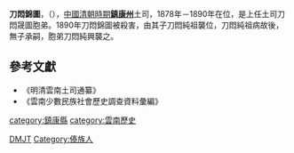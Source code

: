 {{Infobox royalty
| name = 刀悶錦圖
| image =
| caption =
| succession = [[鎮康|鎮康]]土司
| reign = 1878年－1890年
| successor = [[刀悶純祖|刀悶純祖]]
| issue = 刀悶純祖、[[刀悶純興|刀悶純興]]
| house =
| father = [[刀悶克彰|刀悶克彰]]
| mother =
| birth_date = 
| birth_place =
| death_date = 
| death_place = 
| date of burial =
| place of burial =
| religion =
}}
'''刀悶錦圖'''，（{{bd||?|1890年|catIdx=d}}），[[中國|中國]][[清朝|清朝時期]]'''[[鎮康州|鎮康州]]'''土司，1878年－1890年在位，是上任土司刀悶晟圖胞弟。1890年刀悶錦圖被殺害，由其子刀悶純祖襲位，刀悶純祖病故後，無子承嗣，胞弟刀悶純興襲之。

==參考文獻==
*《明清雲南土司通纂》
*《雲南少數民族社會歷史調查資料彙編》

{{start box}}
{{s-before|[[刀悶晟圖|刀悶晟圖]]}}
{{s-title|[[鎮康州|鎮康州]]土知州|1878年－1890年}}
{{s-after|[[刀悶純祖|刀悶純祖]]}}
{{end box}}

[[category:鎮康縣|category:鎮康縣]]
[[category:雲南歷史|category:雲南歷史]]
[[Category:鎮康土州官員|DMJT]]
[[Category:傣族人|Category:傣族人]]